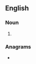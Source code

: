 ==English==

===Noun===
{{en-noun|~}}

# {{obsolete spelling of|en|grief}}

===Anagrams===
* {{anagrams|en|a=eefgir|Fergie}}